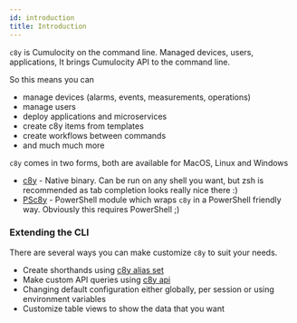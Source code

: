 ```yaml
---
id: introduction
title: Introduction
---
```


`c8y` is Cumulocity on the command line. Managed devices, users, applications, It brings Cumulocity API to the command line.

So this means you can

* manage devices (alarms, events, measurements, operations)
* manage users
* deploy applications and microservices
* create c8y items from templates
* create workflows between commands
* and much much more


`c8y` comes in two forms, both are available for MacOS, Linux and Windows

* [c8y](/docs/cli) - Native binary. Can be run on any shell you want, but zsh is recommended as tab completion looks really nice there :)
* [PSc8y](https://www.powershellgallery.com/packages/PSc8y) - PowerShell module which wraps `c8y` in a PowerShell friendly way. Obviously this requires PowerShell ;)

### Extending the CLI

There are several ways you can make customize `c8y` to suit your needs.

* Create shorthands using [c8y alias set](/docs/cli/c8y/alias/c8y_alias_set)
* Make custom API queries using [c8y api](/docs/cli/c8y/api/c8y_api)
* Changing default configuration either globally, per session or using environment variables
* Customize table views to show the data that you want

